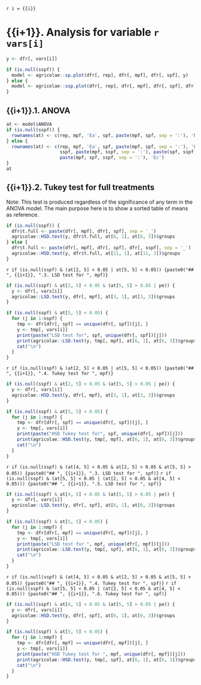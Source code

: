 `r i = {{i}}`

# {{i+1}}. Analysis for variable `r vars[i]`

```r
y <- dfr[, vars[i]]

if (is.null(sspf)) {
  model <- agricolae::sp.plot(dfr[, rep], dfr[, mpf], dfr[, spf], y)
} else {
  model <- agricolae::ssp.plot(dfr[, rep], dfr[, mpf], dfr[, spf], dfr[, sspf], y)
}
```

## {{i+1}}.1. ANOVA

```r
at <- model$ANOVA
if (is.null(sspf)) {
  rownames(at) <- c(rep, mpf, 'Ea', spf, paste(mpf, spf, sep = ':'), 'Eb')
} else {
  rownames(at) <- c(rep, mpf, 'Ea', spf, paste(mpf, spf, sep = ':'), 'Eb',
                    sspf, paste(mpf, sspf, sep = ':'), paste(spf, sspf, sep = ':'),
                    paste(mpf, spf, sspf, sep = ':'), 'Ec')
}
at
```

## {{i+1}}.2. Tukey test for full treatments

Note: This test is produced regardless of the significance of any term in the ANOVA model. The main purpose here is to show a sorted table of means as reference.

```r
if (is.null(sspf)) {
  dfr$t.full <- paste(dfr[, mpf], dfr[, spf], sep = '_')
  agricolae::HSD.test(y, dfr$t.full, at[6, 1], at[6, 3])$groups
} else {
  dfr$t.full <- paste(dfr[, mpf], dfr[, spf], dfr[, sspf], sep = '_')
  agricolae::HSD.test(y, dfr$t.full, at[11, 1], at[11, 3])$groups
}
```

`r if (is.null(sspf) & (at[2, 5] < 0.05 | at[5, 5] < 0.05)) {paste0("## ", {{i+1}}, ".3. LSD test for ", mpf)}`

```r
if (is.null(sspf) & at[2, 5] < 0.05 & (at[5, 5] > 0.05 | pe)) {
  y <- dfr[, vars[i]]
  agricolae::LSD.test(y, dfr[, mpf], at[3, 1], at[3, 3])$groups
}

if (is.null(sspf) & at[5, 5] < 0.05) {
  for (j in 1:nspf) {
    tmp <- dfr[dfr[, spf] == unique(dfr[, spf])[j], ]
    y <- tmp[, vars[i]]
    print(paste("LSD test for", spf, unique(dfr[, spf])[j]))
    print(agricolae::LSD.test(y, tmp[, mpf], at[6, 1], at[6, 3])$groups)
    cat("\n")
  }
}
```

`r if (is.null(sspf) & (at[2, 5] < 0.05 | at[5, 5] < 0.05)) {paste0("## ", {{i+1}}, ".4. Tukey test for ", mpf)}`

```r
if (is.null(sspf) & at[2, 5] < 0.05 & (at[5, 5] > 0.05 | pe)) {
  y <- dfr[, vars[i]]
  agricolae::HSD.test(y, dfr[, mpf], at[3, 1], at[3, 3])$groups
}

if (is.null(sspf) & at[5, 5] < 0.05) {
  for (j in 1:nspf) {
    tmp <- dfr[dfr[, spf] == unique(dfr[, spf])[j], ]
    y <- tmp[, vars[i]]
    print(paste("HSD Tukey test for", spf, unique(dfr[, spf])[j]))
    print(agricolae::HSD.test(y, tmp[, mpf], at[6, 1], at[6, 3])$groups)
    cat("\n")
  }
}
```

`r if (is.null(sspf) & (at[4, 5] < 0.05 & at[2, 5] > 0.05 & at[5, 5] > 0.05)) {paste0("## ", {{i+1}}, ".3. LSD test for ", spf)}`
`r if (is.null(sspf) & (at[5, 5] < 0.05 | (at[2, 5] < 0.05 & at[4, 5] < 0.05))) {paste0("## ", {{i+1}}, ".5. LSD test for ", spf)}`

```r
if (is.null(sspf) & at[4, 5] < 0.05 & (at[5, 5] > 0.05 | pe)) {
  y <- dfr[, vars[i]]
  agricolae::LSD.test(y, dfr[, spf], at[6, 1], at[6, 3])$groups
}

if (is.null(sspf) & at[5, 5] < 0.05) {
  for (j in 1:nmpf) {
    tmp <- dfr[dfr[, mpf] == unique(dfr[, mpf])[j], ]
    y <- tmp[, vars[i]]
    print(paste("LSD test for ", mpf, unique(dfr[, mpf])[j]))
    print(agricolae::LSD.test(y, tmp[, spf], at[6, 1], at[6, 3])$groups)
    cat("\n")
  }
}
```

`r if (is.null(sspf) & (at[4, 5] < 0.05 & at[2, 5] > 0.05 & at[5, 5] > 0.05)) {paste0("## ", {{i+1}}, ".4. Tukey test for ", spf)}`
`r if (is.null(sspf) & (at[5, 5] < 0.05 | (at[2, 5] < 0.05 & at[4, 5] < 0.05))) {paste0("## ", {{i+1}}, ".6. Tukey test for ", spf)}`

```r
if (is.null(sspf) & at[4, 5] < 0.05 & (at[5, 5] > 0.05 | pe)) {
  y <- dfr[, vars[i]]
  agricolae::HSD.test(y, dfr[, spf], at[6, 1], at[6, 3])$groups
}

if (is.null(sspf) & at[5, 5] < 0.05) {
  for (j in 1:nmpf) {
    tmp <- dfr[dfr[, mpf] == unique(dfr[, mpf])[j], ]
    y <- tmp[, vars[i]]
    print(paste("HSD Tukey test for ", mpf, unique(dfr[, mpf])[j]))
    print(agricolae::HSD.test(y, tmp[, spf], at[6, 1], at[6, 3])$groups)
    cat("\n")
  }
}
```
